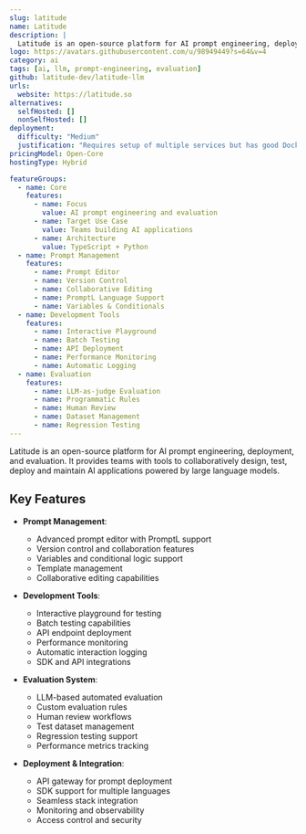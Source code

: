 ```yaml
---
slug: latitude
name: Latitude
description: |
  Latitude is an open-source platform for AI prompt engineering, deployment, and evaluation that helps teams build, test, and maintain reliable AI applications by providing a complete lifecycle management system for prompts.
logo: https://avatars.githubusercontent.com/u/98949449?s=64&v=4
category: ai
tags: [ai, llm, prompt-engineering, evaluation]
github: latitude-dev/latitude-llm
urls:
  website: https://latitude.so
alternatives:
  selfHosted: []
  nonSelfHosted: []
deployment:
  difficulty: "Medium"
  justification: "Requires setup of multiple services but has good Docker support and documentation."
pricingModel: Open-Core
hostingType: Hybrid

featureGroups:
  - name: Core
    features:
      - name: Focus
        value: AI prompt engineering and evaluation
      - name: Target Use Case
        value: Teams building AI applications
      - name: Architecture
        value: TypeScript + Python
  - name: Prompt Management
    features:
      - name: Prompt Editor
      - name: Version Control
      - name: Collaborative Editing
      - name: PromptL Language Support
      - name: Variables & Conditionals
  - name: Development Tools
    features:
      - name: Interactive Playground
      - name: Batch Testing
      - name: API Deployment
      - name: Performance Monitoring
      - name: Automatic Logging
  - name: Evaluation
    features:
      - name: LLM-as-judge Evaluation
      - name: Programmatic Rules
      - name: Human Review
      - name: Dataset Management
      - name: Regression Testing
---
```


Latitude is an open-source platform for AI prompt engineering, deployment, and evaluation. It provides teams with tools to collaboratively design, test, deploy and maintain AI applications powered by large language models.

## Key Features

- **Prompt Management**:

  - Advanced prompt editor with PromptL support
  - Version control and collaboration features
  - Variables and conditional logic support
  - Template management
  - Collaborative editing capabilities

- **Development Tools**:

  - Interactive playground for testing
  - Batch testing capabilities
  - API endpoint deployment
  - Performance monitoring
  - Automatic interaction logging
  - SDK and API integrations

- **Evaluation System**:

  - LLM-based automated evaluation
  - Custom evaluation rules
  - Human review workflows
  - Test dataset management
  - Regression testing support
  - Performance metrics tracking

- **Deployment & Integration**:
  - API gateway for prompt deployment
  - SDK support for multiple languages
  - Seamless stack integration
  - Monitoring and observability
  - Access control and security
